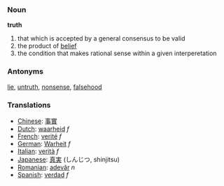 ===Noun===
'''truth'''

#that which is accepted by a general consensus to be valid
#the product of [[belief]]
#the condition that makes rational sense within a given interperetation

===Antonyms===
[[lie]], [[untruth]], [[nonsense]], [[falsehood]]

===Translations===

*[[Chinese]]: [[事實]]
*[[Dutch]]: [[waarheid]] ''f''
*[[French]]: [[verité]] ''f''
*[[German]]: [[Warheit]] ''f''
*[[Italian]]: [[verità]] ''f''
*[[Japanese]]: [[真実]] (しんじつ, shinjitsu)
*[[Romanian]]: [[adevăr]] ''n''
*[[Spanish]]: [[verdad]] ''f''